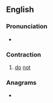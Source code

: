 {{also|Dinna}}
==English==

===Pronunciation===
* {{IPA|/ˈdɪnə/|lang=en}}

===Contraction===
{{en-cont}}

# {{lb|en|Scotland|Geordie|Durham}} [[do]] [[not]]

===Anagrams===
* {{anagrams|en|a=adinn|Danni|Diann|Nandi}}